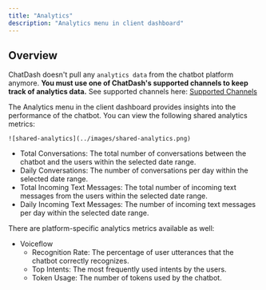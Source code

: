 ```yaml
---
title: "Analytics"
description: "Analytics menu in client dashboard"
---
```


## Overview

<Note> ChatDash doesn't pull any `analytics data` from the chatbot platform anymore.
**You must use one of ChatDash's supported channels to keep track of analytics data.**
See supported channels here: [Supported Channels](/channels/overview)</Note>

The Analytics menu in the client dashboard provides insights into the performance of the chatbot.
You can view the following shared analytics metrics:

    ![shared-analytics](../images/shared-analytics.png)

- Total Conversations: The total number of conversations between the chatbot and the users within the selected date range.
- Daily Conversations: The number of conversations per day within the selected date range.
- Total Incoming Text Messages: The total number of incoming text messages from the users within the selected date range.
- Daily Incoming Text Messages: The number of incoming text messages per day within the selected date range.

There are platform-specific analytics metrics available as well:

- Voiceflow
    - Recognition Rate: The percentage of user utterances that the chatbot correctly recognizes.
    - Top Intents: The most frequently used intents by the users.
    - Token Usage: The number of tokens used by the chatbot.
